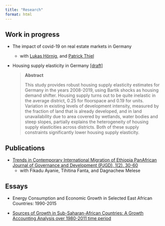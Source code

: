 ```yaml
---
title: "Research"
format: html
---
```


## Work in progress

-   The impact of covid-19 on real estate markets in Germany

    -   with [Lukas Hörnig](https://www.rwi-essen.de/rwi/team/person/lukas-hoernig), and [Patrick Thiel](https://www.rwi-essen.de/rwi/team/person/patrick-thiel)

-   Housing supply elasticity in Germany [\[draft\]](https://bit.ly/beze_HSE_de "Password protected: email me for a copy.")

    > **Abstract**
    >
    > This study provides robust housing supply elasticity estimates for Germany in the years 2008-2019, using Bartik shocks as housing demand shifter. Housing supply turns out to be quite inelastic in the average district, 0.25 for floorspace and 0.19 for units. Variation in existing levels of development intensity, measured by the fraction of land that is already developed, and in land unavailability due to area covered by wetlands, water bodies and steep slopes, partially explains the heterogeneity of housing supply elasticities across districts. Both of these supply constraints significantly lower housing supply elasticity.

## Publications

-   [Trends in Contemporary International Migration of Ethiopia PanAfrican Journal of Governance and Development (PJGD), 1(2), 30-60](https://doi.org/10.46404/panjogov.v1i2.2342)
    -   with Fikadu Ayanie, Tihitina Fanta, and Dagnachew Melese

## Essays

-   Energy Consumption and Economic Growth in Selected East African Countries: 1990-2015

-   [Sources of Growth in Sub-Saharan-African Countries: A Growth Accounting Analysis over 1980-2011 time period](https://archives.kdischool.ac.kr/handle/11125/30670 "Thesis(Master) --KDI School:Master of Development Policy,2015")

<!-- -   Determinants of Fertilizer Use in Bahir Dar Surroundings: Evidence from Some Selected Provinces -->
